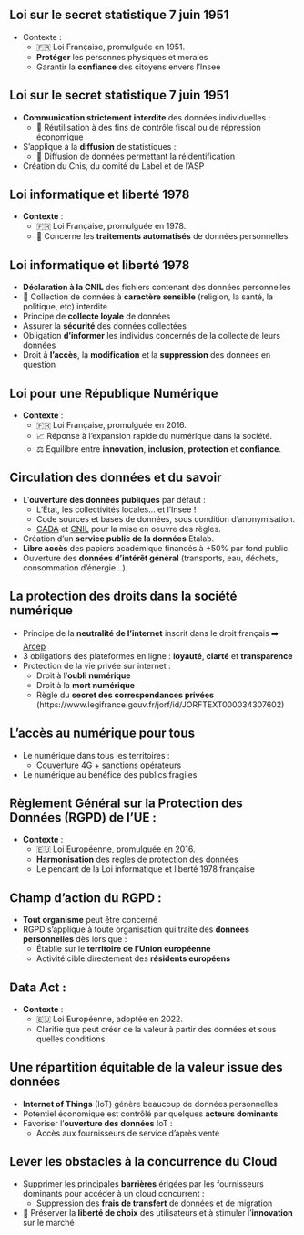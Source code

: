 ## Loi sur le secret statistique 7 juin 1951

- [Contexte]{.orange} :
  - 🇫🇷 Loi Française, promulguée en 1951.
  - [**Protéger**]{.blue2} les personnes physiques et morales
  - Garantir la [**confiance**]{.blue2} des citoyens envers l'Insee

## Loi sur le secret statistique 7 juin 1951

- [**Communication strictement interdite**]{.orange} des données individuelles :
  - 🚫 Réutilisation à des fins de contrôle fiscal ou de répression économique 
- S'applique à la [**diffusion**]{.orange} de statistiques :
  - 🚫 Diffusion de données permettant la réidentification
- Création du Cnis, du comité du Label et de l'ASP


## Loi informatique et liberté 1978

- [**Contexte**]{.orange} :
  - 🇫🇷 Loi Française, promulguée en 1978.
  - 🤖 Concerne les [**traitements automatisés**]{.blue2} de données personnelles

## Loi informatique et liberté 1978

- [**Déclaration à la CNIL**]{.orange} des fichiers contenant des données personnelles
- 🚫 Collection de données à [**caractère sensible**]{.orange} (religion, la santé, la politique, etc) interdite
- Principe de [**collecte loyale**]{.orange} de données
- Assurer la [**sécurité**]{.orange} des données collectées
- Obligation [**d’informer**]{.orange} les individus concernés de la collecte de leurs données
- Droit à [**l’accès**]{.orange}, la [**modification**]{.orange} et la [**suppression**]{.orange} des données en question

## Loi pour une République Numérique

- [**Contexte**]{.orange} :
  - 🇫🇷 Loi Française, promulguée en 2016.
  - 📈 Réponse à l'expansion rapide du numérique dans la société.
  - ⚖️ Equilibre entre [**innovation**]{.blue2}, [**inclusion**]{.blue2}, [**protection**]{.blue2} et [**confiance**]{.blue2}.

## Circulation des données et du savoir

- L'[**ouverture des données publiques**]{.orange} par défaut : 
  - L'État, les collectivités locales... et l'Insee !
  - Code sources et bases de données, sous condition d'anonymisation.
  - [CADA](https://www.cada.fr) et [CNIL](https://www.cnil.fr/fr) pour la mise en oeuvre des règles.

- Création d'un [**service public de la données**]{.orange} Etalab.
- [**Libre accès**]{.orange} des papiers académique financés à +50% par fond public.
- Ouverture des [**données d'intérêt général**]{.orange} (transports, eau, déchets, consommation d'énergie...).

## La protection des droits dans la société numérique

- Principe de la [**neutralité de l’internet**]{.orange} inscrit dans le droit français ➡️ [Arcep](https://www.arcep.fr)
- 3 obligations des plateformes en ligne : [**loyauté**]{.orange}, [**clarté**]{.orange} et [**transparence**]{.orange}
- Protection de la vie privée sur internet :
  - Droit à l'[**oubli numérique**]{.blue2}
  - Droit à la [**mort numérique**]{.blue2}
  - Règle du [**secret des correspondances privées**]{.blue2} (https://www.legifrance.gouv.fr/jorf/id/JORFTEXT000034307602)

## L’accès au numérique pour tous

- Le numérique dans tous les territoires :
  - Couverture 4G + sanctions opérateurs
- Le numérique au bénéfice des publics fragiles

## Règlement Général sur la Protection des Données (RGPD) de l'UE : 

- [**Contexte**]{.orange} :
  - 🇪🇺 Loi Européenne, promulguée en 2016.
  - [**Harmonisation**]{.blue2} des règles de protection des données
  - Le pendant de la Loi informatique et liberté 1978 française

## Champ d'action du RGPD :

- [**Tout organisme**]{.orange} peut être concerné 
- RGPD s'applique à toute organisation qui traite des [**données personnelles**]{.orange} dès lors que :
  - Établie sur le [**territoire de l’Union européenne**]{.blue2}
  - Activité cible directement des [**résidents européens**]{.blue2}

## Data Act : 

- [**Contexte**]{.orange} :
  - 🇪🇺 Loi Européenne, adoptée en 2022.
  - Clarifie que peut créer de la valeur à partir des données et sous quelles conditions

## Une répartition équitable de la valeur issue des données 

- [**Internet of Things**]{.orange}  (IoT) génère beaucoup de données personnelles
- Potentiel économique est contrôlé par quelques [**acteurs dominants**]{.orange} 
- Favoriser l'[**ouverture des données**]{.orange} IoT :
  - Accès aux fournisseurs de service d'après vente
  

## Lever les obstacles à la concurrence du Cloud

- Supprimer les principales [**barrières**]{.orange}  érigées par les fournisseurs dominants pour accéder à un cloud concurrent :
  - Suppression des [**frais de transfert**]{.blue2}  de données et de migration
- 🎯 Préserver la [**liberté de choix**]{.orange}  des utilisateurs et à stimuler l'[**innovation**]{.orange}  sur le marché
